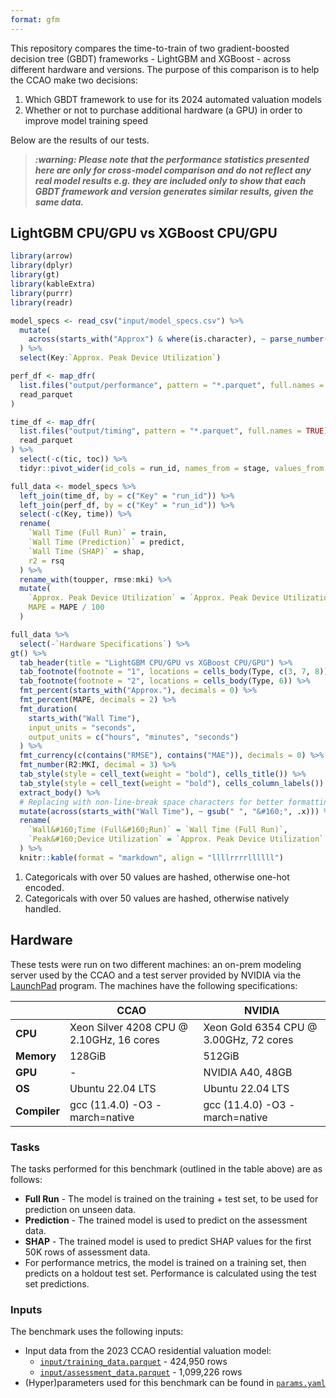```yaml
---
format: gfm
---
```


This repository compares the time-to-train of two gradient-boosted decision tree (GBDT) frameworks - LightGBM and XGBoost - across different hardware and versions. The purpose of this comparison is to help the CCAO make two decisions:

1. Which GBDT framework to use for its 2024 automated valuation models
2. Whether or not to purchase additional hardware (a GPU) in order to improve model training speed

Below are the results of our tests. 

> ***:warning: Please note that the performance statistics presented here are only for cross-model comparison and do not reflect any real model results e.g. they are included only to show that each GBDT framework and version generates similar results, given the same data.***

<h2 id="results">LightGBM CPU/GPU vs XGBoost CPU/GPU</h2>

```r
library(arrow)
library(dplyr)
library(gt)
library(kableExtra)
library(purrr)
library(readr)

model_specs <- read_csv("input/model_specs.csv") %>%
  mutate(
    across(starts_with("Approx") & where(is.character), ~ parse_number(.x))
  ) %>%
  select(Key:`Approx. Peak Device Utilization`)

perf_df <- map_dfr(
  list.files("output/performance", pattern = "*.parquet", full.names = TRUE),
  read_parquet
)

time_df <- map_dfr(
  list.files("output/timing", pattern = "*.parquet", full.names = TRUE),
  read_parquet
) %>%
  select(-c(tic, toc)) %>%
  tidyr::pivot_wider(id_cols = run_id, names_from = stage, values_from = time)

full_data <- model_specs %>%
  left_join(time_df, by = c("Key" = "run_id")) %>%
  left_join(perf_df, by = c("Key" = "run_id")) %>%
  select(-c(Key, time)) %>%
  rename(
    `Wall Time (Full Run)` = train,
    `Wall Time (Prediction)` = predict,
    `Wall Time (SHAP)` = shap,
    r2 = rsq
  ) %>%
  rename_with(toupper, rmse:mki) %>%
  mutate(
    `Approx. Peak Device Utilization` = `Approx. Peak Device Utilization` / 100,
    MAPE = MAPE / 100
  )
```

```r
full_data %>%
  select(-`Hardware Specifications`) %>%
gt() %>%
  tab_header(title = "LightGBM CPU/GPU vs XGBoost CPU/GPU") %>%
  tab_footnote(footnote = "1", locations = cells_body(Type, c(3, 7, 8))) %>%
  tab_footnote(footnote = "2", locations = cells_body(Type, 6)) %>%
  fmt_percent(starts_with("Approx."), decimals = 0) %>%
  fmt_percent(MAPE, decimals = 2) %>%
  fmt_duration(
    starts_with("Wall Time"),
    input_units = "seconds",
    output_units = c("hours", "minutes", "seconds")
  ) %>%
  fmt_currency(c(contains("RMSE"), contains("MAE")), decimals = 0) %>%
  fmt_number(R2:MKI, decimal = 3) %>%
  tab_style(style = cell_text(weight = "bold"), cells_title()) %>%
  tab_style(style = cell_text(weight = "bold"), cells_column_labels()) %>%
  extract_body() %>%
  # Replacing with non-line-break space characters for better formatting
  mutate(across(starts_with("Wall Time"), ~ gsub(" ", "&#160;", .x))) %>%
  rename(
    `Wall&#160;Time (Full&#160;Run)` = `Wall Time (Full Run)`,
    `Peak&#160;Device Utilization` = `Approx. Peak Device Utilization`
  ) %>%
  knitr::kable(format = "markdown", align = "llllrrrrllllll")
```

1. Categoricals with over 50 values are hashed, otherwise one-hot encoded.
2. Categoricals with over 50 values are hashed, otherwise natively handled.

## Hardware

These tests were run on two different machines: an on-prem modeling server used by the CCAO and a test server provided by NVIDIA via the [LaunchPad](https://www.nvidia.com/en-us/launchpad/) program. The machines have the following specifications:

|              | CCAO                                     | NVIDIA                                 |
|--------------|------------------------------------------|----------------------------------------|
| **CPU**      | Xeon Silver 4208 CPU @ 2.10GHz, 16 cores | Xeon Gold 6354 CPU @ 3.00GHz, 72 cores |
| **Memory**   | 128GiB                                   | 512GiB                                 |
| **GPU**      | -                                        | NVIDIA A40, 48GB                       |
| **OS**       | Ubuntu 22.04 LTS                         | Ubuntu 22.04 LTS                       |
| **Compiler** | gcc (11.4.0) -O3 -march=native           | gcc (11.4.0) -O3 -march=native         |

### Tasks

The tasks performed for this benchmark (outlined in the table above) are as follows:

- **Full Run** - The model is trained on the training + test set, to be used for prediction on unseen data.
- **Prediction** - The trained model is used to predict on the assessment data.
- **SHAP** - The trained model is used to predict SHAP values for the first 50K rows of assessment data.
- For performance metrics, the model is trained on a training set, then predicts on a holdout test set. Performance is calculated using the test set predictions.

### Inputs

The benchmark uses the following inputs:

- Input data from the 2023 CCAO residential valuation model:
  - [`input/training_data.parquet`](https://ccao-data-public-us-east-1.s3.amazonaws.com/models/inputs/res/2023/training_data.parquet) - 424,950 rows
  - [`input/assessment_data.parquet`](https://ccao-data-public-us-east-1.s3.amazonaws.com/models/inputs/res/2023/assessment_data.parquet) - 1,099,226 rows
- (Hyper)parameters used for this benchmark can be found in [`params.yaml`](./params.yaml)

